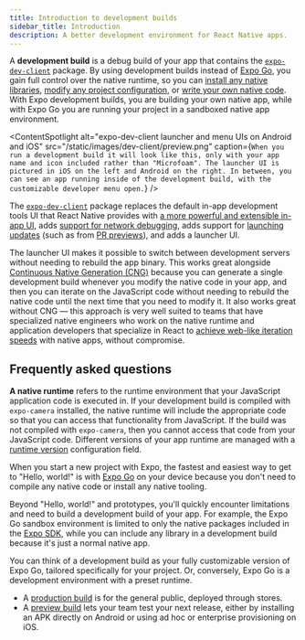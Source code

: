 ```yaml
---
title: Introduction to development builds
sidebar_title: Introduction
description: A better development environment for React Native apps.
---
```




A **development build** is a debug build of your app that contains the [`expo-dev-client`](/versions/latest/sdk/dev-client/) package. By using development builds instead of [Expo Go](/get-started/set-up-your-environment/), you gain full control over the native runtime, so you can [install any native libraries](/workflow/using-libraries/#determining-third-party-library-compatibility), [modify any project configuration](/config-plugins/introduction/), or [write your own native code](/modules/get-started/). With Expo development builds, you are building your own native app, while with Expo Go you are running your project in a sandboxed native app environment.

<ContentSpotlight
  alt="expo-dev-client launcher and menu UIs on Android and iOS"
  src="/static/images/dev-client/preview.png"
  caption={`When you run a development build it will look like this, only with your app name and icon included rather than "Microfoam". The launcher UI is pictured in iOS on the left and Android on the right. In between, you can see an app running inside of the development build, with the customizable developer menu open.`}
/>

The [`expo-dev-client`](/versions/latest/sdk/dev-client/) package replaces the default in-app development tools UI that React Native provides with [a more powerful and extensible in-app UI](/debugging/tools/#developer-menu), adds [support for network debugging](/debugging/tools/#inspecting-network-requests), adds support for [launching updates](/eas-update/expo-dev-client/) (such as from [PR previews](/develop/development-builds/development-workflows/#pr-previews)), and adds a launcher UI.

The launcher UI makes it possible to switch between development servers without needing to rebuild the app binary. This works great alongside [Continuous Native Generation (CNG)](/workflow/continuous-native-generation/) because you can generate a single development build whenever you modify the native code in your app, and then you can iterate on the JavaScript code without needing to rebuild the native code until the next time that you need to modify it. It also works great without CNG — this approach is very well suited to teams that have specialized native engineers who work on the native runtime and application developers that specialize in React to [achieve web-like iteration speeds](https://blog.expo.dev/javascript-driven-development-with-custom-runtimes-eda87d574c9d) with native apps, without compromise.

<BoxLink
  title="Get started with development builds using EAS Build"
  description="The easiest way to get started with development builds is to use EAS Build to build your app in the cloud, because you do not need to install any native build tools locally."
  href="/develop/development-builds/create-a-build/"
  Icon={BookOpen02Icon}
/>

<BoxLink
  title="Get started with development builds in a local development environment"
  description="This guide covers the basics of building your app for development, and provides instructions on how to configure your environment."
  href="/guides/local-app-development/"
  Icon={BookOpen02Icon}
/>

<BoxLink
  title="Develop an app with Expo"
  description="An overview of the development process of building an Expo app to help build a mental model of the core development loop. See where development builds fit in."
  href="/workflow/overview/"
  Icon={BookOpen02Icon}
/>

<BoxLink
  title="Getting the most out of Expo Development Builds"
  description="A YouTube video that explains what a development build is, why it is important, and how to use it."
  href="https://www.youtube.com/watch?v=7J8LRpja9_o"
  Icon={VideoRecorderIcon}
/>

## Frequently asked questions

<Collapsible summary="What is a native runtime?">

**A native runtime** refers to the runtime environment that your JavaScript application code is executed in. If your development build is compiled with `expo-camera` installed, the native runtime will include the appropriate code so that you can access that functionality from JavaScript. If the build was not compiled with `expo-camera`, then you cannot access that code from your JavaScript code. Different versions of your app runtime are managed with a [runtime version](/eas-update/runtime-versions/) configuration field.

</Collapsible>

<Collapsible summary="How are development builds different from Expo Go?">

When you start a new project with Expo, the fastest and easiest way to get to "Hello, world!" is with [Expo Go](/get-started/set-up-your-environment/) on your device because you don't need to compile any native code or install any native tooling.

Beyond "Hello, world!" and prototypes, you'll quickly encounter limitations and need to build a development build of your app. For example, the Expo Go sandbox environment is limited to only the native packages included in the [Expo SDK](/versions/latest/), while you can include any library in a development build because it's just a normal native app.

You can think of a development build as your fully customizable version of Expo Go, tailored specifically for your project. Or, conversely, Expo Go is a development environment with a preset runtime.

</Collapsible>

<Collapsible summary="What other types of builds are there?">

- A [production build](/deploy/build-project/) is for the general public, deployed through stores.
- A [preview build](/build/internal-distribution/) lets your team test your next release, either by installing an APK directly on Android or using ad hoc or enterprise provisioning on iOS.

</Collapsible>

